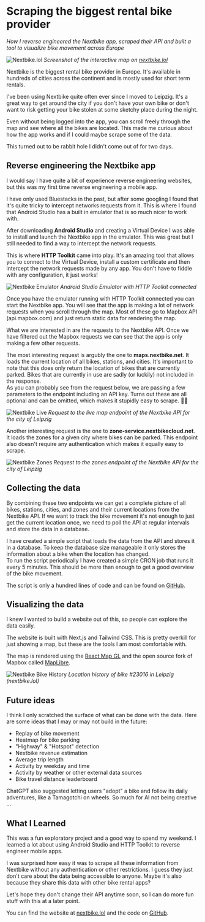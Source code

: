 <title>Scraping the biggest rental bike provider</title>

# Scraping the biggest rental bike provider

_How I reverse engineered the Nextbike app, scraped their API and built a tool to visualize bike movement across Europe_

<PostDate date="2025-07-01" />

![Nextbike.lol](/nextbike-europe.webp)
*Screenshot of the interactive map on [nextbike.lol](https://nextbike.lol)*

Nextbike is the biggest rental bike provider in Europe. It's available in hundreds of cities across the continent and is mostly used for short term rentals.

I've been using Nextbike quite often ever since I moved to Leipzig.
It's a great way to get around the city if you don't have your own bike or don't want to risk getting your bike stolen at some sketchy place during the night.

Even without being logged into the app, you can scroll freely through the map and see where all the bikes are located. 
This made me curious about how the app works and if I could maybe scrape some of the data.

This turned out to be rabbit hole I didn't come out of for two days.

## Reverse engineering the Nextbike app

I would say I have quite a bit of experience reverse engineering websites, but this was my first time reverse engineering a mobile app. 

I have only used Bluestacks in the past, but after some googling I found that it's quite tricky to intercept networks requests from it. 
This is where I found that Android Studio has a built in emulator that is so much nicer to work with.

After downloading **Android Studio** and creating a Virtual Device I was able to install and launch the Nextbike app in the emulator. 
This was great but I still needed to find a way to intercept the network requests.

This is where **HTTP Toolkit** came into play.
It's an amazing tool that allows you to connect to the Virtual Device, install a custom certificate and then intercept the network requests made by any app. 
You don't have to fiddle with any configuration, it just works!

![Nextbike Emulator](/nextbike-emulator.webp)
*Android Studio Emulator with HTTP Toolkit connected*

Once you have the emulator running with HTTP Toolkit connected you can start the Nextbike app. 
You will see that the app is making a lot of network requests when you scroll through the map. 
Most of these go to Mapbox API (api.mapbox.com) and just return static data for rendering the map.

What we are interested in are the requests to the Nextbike API. 
Once we have filtered out the Mapbox requests we can see that the app is only making a few other requests.

The most interesting request is argubly the one to **maps.nextbike.net**. 
It loads the current location of all bikes, stations, and cities. It's important to note that this does only return the location of bikes that are currently parked.
Bikes that are currently in use are sadly (or luckily) not included in the response.  
As you can probably see from the request below, we are passing a few parameters to the endpoint including an API key.
Turns out these are all optional and can be omitted, which makes it stupidly easy to scrape. 😵‍💫

![Nextbike Live](/nextbike-http-live.webp)
*Request to the live map endpoint of the Nextbike API for the city of Leipzig*

Another interesting request is the one to **zone-service.nextbikecloud.net**. 
It loads the zones for a given city where bikes can be parked. 
This endpoint also doesn't require any authentication which makes it equally easy to scrape.

![Nextbike Zones](/nextbike-http-zones.webp)
*Request to the zones endpoint of the Nextbike API for the city of Leipzig*

## Collecting the data

By combining these two endpoints we can get a complete picture of all bikes, stations, cities, and zones and their current locations from the Nextbike API.
If we want to track the bike movement it's not enough to just get the current location once, we need to poll the API at regular intervals and store the data in a database.

I have created a simple script that loads the data from the API and stores it in a database. 
To keep the database size manageable it only stores the information about a bike when the location has changed.  
To run the script periodically I have created a simple CRON job that runs it every 5 minutes. 
This should be more than enough to get a good overview of the bike movement.

The script is only a hundred lines of code and can be found on [GitHub](https://github.com/merlinfuchs/nextbike.lol/blob/main/nextbike-scraper/scrape.py).

## Visualizing the data

I knew I wanted to build a website out of this, so people can explore the data easily.

The website is built with Next.js and Tailwind CSS. This is pretty overkill for just showing a map, but these are the tools I am most comfortable with.

The map is rendered using the [React Map GL](https://visgl.github.io/react-map-gl/) and the open source fork of Mapbox called [MapLibre](https://maplibre.org/).

![Nextbike Bike History](/nextbike-bike-history.webp)
*Location history of bike #23016 in Leipzig (nextbike.lol)*

## Future ideas

I think I only scratched the surface of what can be done with the data. Here are some ideas that I may or may not build in the future:

- Replay of bike movement
- Heatmap for bike parking
- "Highway" & "Hotspot" detection
- Nextbike revenue estimation
- Average trip length
- Activity by weekday and time
- Activity by weather or other external data sources
- Bike travel distance leaderboard

ChatGPT also suggested letting users "adopt" a bike and follow its daily adventures, like a Tamagotchi on wheels.
So much for AI not being creative ...

## What I Learned

This was a fun exploratory project and a good way to spend my weekend. 
I learned a lot about using Android Studio and HTTP Toolkit to reverse engineer mobile apps.

I was surprised how easy it was to scrape all these information from Nextbike without any authentication or other restrictions. 
I guess they just don't care about the data being accessible to anyone. Maybe it's also because they share this data with other bike rental apps?

Let's hope they don't change their API anytime soon, so I can do more fun stuff with this at a later point.

You can find the website at [nextbike.lol](https://nextbike.lol) and the code on [GitHub](https://github.com/merlinfuchs/nextbike.lol).